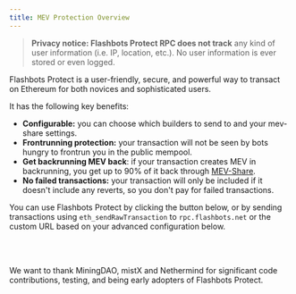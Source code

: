 ```yaml
---
title: MEV Protection Overview
---
```


<head>
  <title>MEV Protection - Block MEV With Flashbots Protect RPC</title>
  <meta name="description" content="Privacy notice: Flashbots MEV Protect RPC does not track any user information (i.e. IP, location, etc.). No user information is ever stored or even logged." />
</head>


> **Privacy notice: Flashbots Protect RPC does not track** any kind of user information (i.e. IP, location, etc.). No user information is ever stored or even logged.

Flashbots Protect is a user-friendly, secure, and powerful way to transact on Ethereum for both novices and sophisticated users.

It has the following key benefits:

- **Configurable:** you can choose which builders to send to and your mev-share settings.
- **Frontrunning protection:** your transaction will not be seen by bots hungry to frontrun you in the public mempool.
- **Get backrunning MEV back**: if your transaction creates MEV in backrunning, you get up to 90% of it back through [MEV-Share](/flashbots-mev-share/introduction).
- **No failed transactions:** your transaction will only be included if it doesn't include any reverts, so you don't pay for failed transactions.

You can use Flashbots Protect by clicking the button below, or by sending transactions using `eth_sendRawTransaction` to `rpc.flashbots.net` or the custom URL based on your advanced configuration below.

<ProtectButtonSelector />

<br />
<br />

We want to thank MiningDAO, mistX and Nethermind for significant code contributions, testing, and being early adopters of Flashbots Protect.
